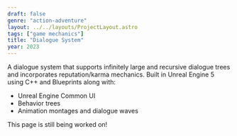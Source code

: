 ```yaml
---
draft: false
genre: "action-adventure"
layout: ../../layouts/ProjectLayout.astro
tags: ["game mechanics"]
title: "Dialogue System"
year: 2023
---
```


<div class="flexbox-vertical note">
  A dialogue system that supports infinitely large and recursive dialogue trees and incorporates reputation/karma
  mechanics. Built in Unreal Engine 5 using C++ and Blueprints along with:
  
  - Unreal Engine Common UI
  - Behavior trees
  - Animation montages and dialogue waves
</div>

This page is still being worked on!
